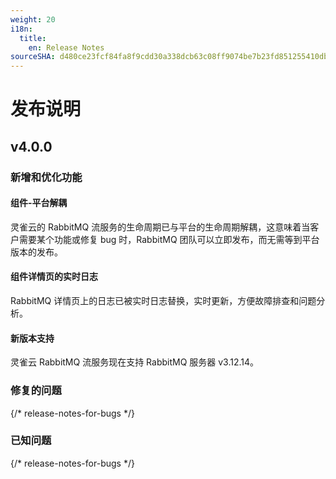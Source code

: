 ```yaml
---
weight: 20
i18n:
  title:
    en: Release Notes
sourceSHA: d480ce23fcf84fa8f9cdd30a338dcb63c08ff9074be7b23fd851255410dbfa1b
---
```


# 发布说明

## v4.0.0

### 新增和优化功能

#### 组件-平台解耦

灵雀云的 RabbitMQ 流服务的生命周期已与平台的生命周期解耦，这意味着当客户需要某个功能或修复 bug 时，RabbitMQ 团队可以立即发布，而无需等到平台版本的发布。

#### 组件详情页的实时日志

RabbitMQ 详情页上的日志已被实时日志替换，实时更新，方便故障排查和问题分析。

#### 新版本支持

灵雀云 RabbitMQ 流服务现在支持 RabbitMQ 服务器 v3.12.14。

### 修复的问题

{/* release-notes-for-bugs */}


### 已知问题

{/* release-notes-for-bugs */}
